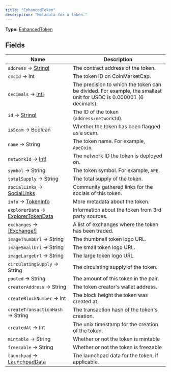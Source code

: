 ```yaml
---
title: "EnhancedToken"
description: "Metadata for a token."
---
```


**Type:** [EnhancedToken](/api-reference/types/enhancedtoken)

## Fields

| Name | Description |
|------|-------------|
| `address` → [String!](/api-reference/types/string) | The contract address of the token. |
| `cmcId` → Int | The token ID on CoinMarketCap. |
| `decimals` → [Int!](/api-reference/types/int) | The precision to which the token can be divided. For example, the smallest unit for USDC is 0.000001 (6 decimals). |
| `id` → [String!](/api-reference/types/string) | The ID of the token (`address:networkId`). |
| `isScam` → Boolean | Whether the token has been flagged as a scam. |
| `name` → String | The token name. For example, `ApeCoin`. |
| `networkId` → [Int!](/api-reference/types/int) | The network ID the token is deployed on. |
| `symbol` → String | The token symbol. For example, `APE`. |
| `totalSupply` → String | The total supply of the token. |
| `socialLinks` → [SocialLinks](/api-reference/types/sociallinks) | Community gathered links for the socials of this token. |
| `info` → [TokenInfo](/api-reference/types/tokeninfo) | More metadata about the token. |
| `explorerData` → [ExplorerTokenData](/api-reference/types/explorertokendata) | Information about the token from 3rd party sources. |
| `exchanges` → [[Exchange!]](/api-reference/types/exchange) | A list of exchanges where the token has been traded. |
| `imageThumbUrl` → String | The thumbnail token logo URL. |
| `imageSmallUrl` → String | The small token logo URL. |
| `imageLargeUrl` → String | The large token logo URL. |
| `circulatingSupply` → String | The circulating supply of the token. |
| `pooled` → String | The amount of this token in the pair. |
| `creatorAddress` → String | The token creator's wallet address. |
| `createBlockNumber` → Int | The block height the token was created at. |
| `createTransactionHash` → String | The transaction hash of the token's creation. |
| `createdAt` → Int | The unix timestamp for the creation of the token. |
| `mintable` → String | Whether or not the token is mintable |
| `freezable` → String | Whether or not the token is freezable |
| `launchpad` → [LaunchpadData](/api-reference/types/launchpaddata) | The launchpad data for the token, if applicable. |

